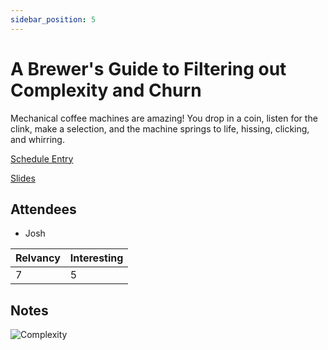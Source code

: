 ```yaml
---
sidebar_position: 5
---
```



# A Brewer's Guide to Filtering out Complexity and Churn

Mechanical coffee machines are amazing! You drop in a coin, listen for the clink, make a selection, and the machine springs to life, hissing, clicking, and whirring.

<Speaker
  name='Alan Ridlehoover'
  position='Sr. Engineering Manager @ Cisco Meraki'
  imageUrl='https://sessionize.com/image/3508-400o400o2-fQtbmYjXqkj2oLqeiWLxdY.jpg'
/>
<Speaker
  name='Fit von Zastrow Alfonso'
  position='Engineering Tenchical Leader @ Cisco Meraki'
  imageUrl='https://sessionize.com/image/135d-400o400o2-nomuJyhBPGNLXZx8EsRywo.png'
/>

[Schedule Entry](https://railsconf2023.sessionize.com/session/471520)

[Slides](https://speakerdeck.com/aridlehoover/a-brewers-guide-to-filtering-out-complexity-and-churn-railsconf-2023-edition)

## Attendees
* Josh

| Relvancy    | Interesting |
| ----------- | ----------- |
| 7           | 5           |

## Notes

![Complexity](./img/complexity.png)
